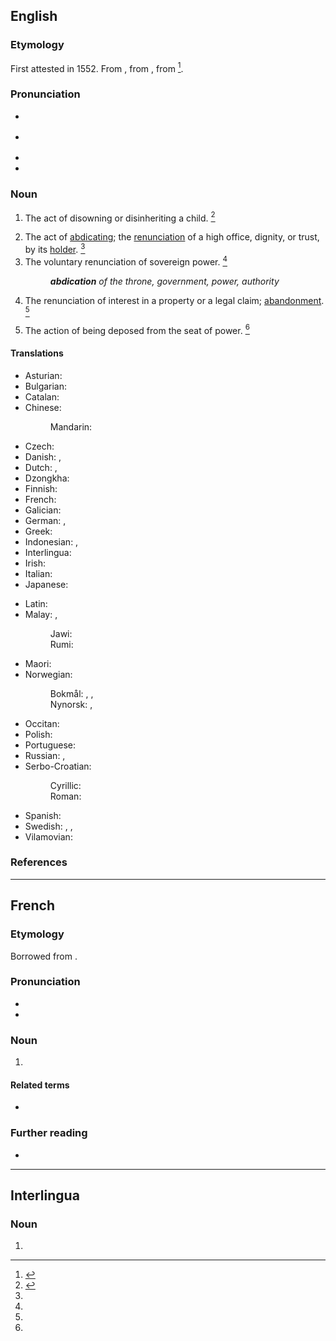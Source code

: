 ==English==
{{wikisource1911Enc|Abdication}}

===Etymology===
{{root|en|ine-pro|*deyḱ-}}
First attested in 1552. From {{der|en|frm|abdication}}, from {{der|en|la|abdicātiō||renunciation}}, from {{m|la|abdicō}}<ref>{{R:CDOE|page=2}}</ref>.

===Pronunciation===
* {{a|RP}} {{IPA|en|/ˌæb.dəˈkeɪ.ʃən/}}
* {{a|US}} {{IPA|en|/ˌæb.dəˈkeɪ.ʃən/}}
* {{audio|en|en-us-abdication.ogg|Audio (US)}}
* {{rhymes|en|eɪʃən|s=4}}

===Noun===
{{en-noun|~}}

# {{lb|en|obsolete}} The act of disowning or disinheriting a child. {{defdate|Attested from the mid 16<sup>th</sup> century until the mid 17<sup>th</sup> century.}}<ref name=SOED>{{R:SOED5|page=3}}</ref>
# The act of [[abdicate|abdicating]]; the [[renunciation]] of a high office, dignity, or trust, by its [[holder]]. {{defdate|First attested in the early 17<sup>th</sup> century.}}<ref name=SOED/>
# The voluntary renunciation of sovereign power. {{defdate|First attested in the late 17<sup>th</sup> century.}}<ref name=SOED/>
#:'''''abdication''' of the throne, government, power, authority''
# {{lb|en|obsolete|legal}} The renunciation of interest in a property or a legal claim; [[abandonment]]. {{defdate|Attested only in the mid 18<sup>th</sup> century.}}<ref name=SOED/>
# {{lb|en|obsolete}} The action of being deposed from the seat of power. {{defdate|Attested only in the mid 17<sup>th</sup> century.}}<ref name=SOED/>

====Translations====
{{trans-top|the act of abdicating; the renunciation of a high office, dignity, or trust, by its holder}}
* Asturian: {{t|ast|abdicación|f}}
* Bulgarian: {{t+|bg|абдика́ция|f}}
* Catalan: {{t|ca|abdicació|f}}
* Chinese:
*: Mandarin: {{t+|cmn|退位|tr=tuìwèi}}
* Czech: {{t+|cs|abdikace|f}}
* Danish: {{t+|da|abdikation}}, {{t+|da|abdicering}}
* Dutch: {{t+|nl|abdicatie}}, {{t|nl|(troons)[[afstand]]}}
* Dzongkha: {{t|dz|སྐུ་དབང་བློས་བཏང}}
* Finnish: {{t+|fi|abdikaatio}}
* French: {{t+|fr|abdication|f}}
* Galician: {{t+|gl|abdicación|f}}
* German: {{t+|de|Verzicht}}, {{t+|de|Abdankung|f}}
* Greek: {{t+|el|παραίτηση}}
* Indonesian: {{t+|id|turun takhta}}, {{t+|id|abdikasi}}
* Interlingua: {{t+|ia|abdication}}
* Irish: {{t|ga|tabhairt suas|f}}
* Italian: {{t+|it|abdicazione|f}}
* Japanese: {{t+|ja|退位|tr=taii}}
{{trans-mid}}
* Latin: {{t|la|abdicātiō|f}}
* Malay: {{t+|ms|turun takhta}}, {{t+|ms|abdikasi}}
*: Jawi: {{t|ms|ابديکاسي}}
*: Rumi: {{t+|ms|abdikasi}}
* Maori: {{t|mi|whakatakanga }}
* Norwegian:
*: Bokmål: {{t+|nb|abdikasjon|m}}, {{t|nb|frasigelse|m}}, {{t|nb|tronfrasigelse|m}}
*: Nynorsk: {{t|nn|abdikasjon|m}}, {{t|nn|fråseiing|f}}
* Occitan: {{t+|oc|abdicacion|f}}
* Polish: {{t+|pl|abdykacja|f}}
* Portuguese: {{t+|pt|abdicação|f}}
* Russian: {{t+|ru|отрече́ние|n}}, {{t+|ru|абдика́ция|f}}
* Serbo-Croatian:
*: Cyrillic: {{t|sh|абдика́ција|f}}
*: Roman: {{t+|sh|abdikácija|f}}
* Spanish: {{t+|es|abdicación|f}}
* Swedish: {{t+|sv|abdikation}}, {{t+|sv|avgång}}, {{t+|sv|tronavsägelse|c}}
* Vilamovian: {{t|wym|odaonka}}
{{trans-bottom}}

===References===
<references/>

----

==French==

===Etymology===
Borrowed from {{bor|fr|la|abdicātiō}}.

===Pronunciation===
* {{fr-IPA}}
* {{audio|fr|Fr-abdication.ogg|audio}}

===Noun===
{{fr-noun|f}}

# {{l|en|abdication}}

====Related terms====
* {{l|fr|abdiquer}}

===Further reading===
* {{R:TLFi}}

----

==Interlingua==

===Noun===
{{ia-noun|es}}

# {{l|en|abdication}}